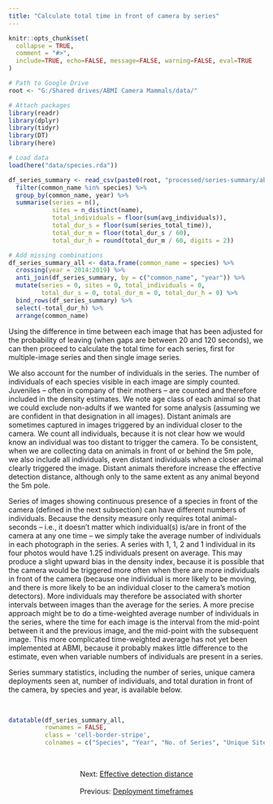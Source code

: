 ```yaml
---
title: "Calculate total time in front of camera by series"
---
```


```r
knitr::opts_chunk$set(
  collapse = TRUE,
  comment = "#>",
  include=TRUE, echo=FALSE, message=FALSE, warning=FALSE, eval=TRUE
)

# Path to Google Drive
root <- "G:/Shared drives/ABMI Camera Mammals/data/"

# Attach packages
library(readr)
library(dplyr)
library(tidyr)
library(DT)
library(here)

# Load data
load(here("data/species.rda"))

df_series_summary <- read_csv(paste0(root, "processed/series-summary/abmi-all-years_series-summary_2020-08-18.csv")) %>%
  filter(common_name %in% species) %>%
  group_by(common_name, year) %>%
  summarise(series = n(),
            sites = n_distinct(name),
            total_individuals = floor(sum(avg_individuals)),
            total_dur_s = floor(sum(series_total_time)),
            total_dur_m = floor(total_dur_s / 60),
            total_dur_h = round(total_dur_m / 60, digits = 2))

# Add missing combinations
df_series_summary_all <- data.frame(common_name = species) %>%
  crossing(year = 2014:2019) %>%
  anti_join(df_series_summary, by = c("common_name", "year")) %>%
  mutate(series = 0, sites = 0, total_individuals = 0, 
         total_dur_s = 0, total_dur_m = 0, total_dur_h = 0) %>%
  bind_rows(df_series_summary) %>%
  select(-total_dur_h) %>%
  arrange(common_name)

```

Using the difference in time between each image that has been adjusted for the probability of leaving (when gaps are between 20 and 120 seconds), we can then proceed to calculate the total time for each series, first for multiple-image series and then single image series.

We also account for the number of individuals in the series. The number of individuals of each species visible in each image are simply counted. Juveniles – often in company of their mothers – are counted and therefore included in the density estimates. We note age class of each animal so that we could exclude non-adults if we wanted for some analysis (assuming we are confident in that designation in all images). Distant animals are sometimes captured in images triggered by an individual closer to the camera. We count all individuals, because it is not clear how we would know an individual was too distant to trigger the camera. To be consistent, when we are collecting data on animals in front of or behind the 5m pole, we also include all individuals, even distant individuals when a closer animal clearly triggered the image. Distant animals therefore increase the effective detection distance, although only to the same extent as any animal beyond the 5m pole.

Series of images showing continuous presence of a species in front of the camera (defined in the next subsection) can have different numbers of individuals. Because the density measure only requires total animal-seconds – i.e., it doesn’t matter which individual(s) is/are in front of the camera at any one time – we simply take the average number of individuals in each photograph in the series. A series with 1, 1, 2 and 1 individual in its four photos would have 1.25 individuals present on average. This may produce a slight upward bias in the density index, because it is possible that the camera would be triggered more often when there are more individuals in front of the camera (because one individual is more likely to be moving, and there is more likely to be an individual closer to the camera’s motion detectors). More individuals may therefore be associated with shorter intervals between images than the average for the series. A more precise approach might be to do a time-weighted average number of individuals in the series, where the time for each image is the interval from the mid-point between it and the previous image, and the mid-point with the subsequent image. This more complicated time-weighted average has not yet been implemented at ABMI, because it probably makes little difference to the estimate, even when variable numbers of individuals are present in a series.

Series summary statistics, including the number of series, unique camera deployments seen at, number of individuals, and total duration in front of the camera, by species and year, is available below.

<br>

```r

datatable(df_series_summary_all,
          rownames = FALSE,
          class = 'cell-border-stripe',
          colnames = c("Species", "Year", "No. of Series", "Unique Sites", "Individuals", "Seconds", "Minutes"))

```

<br>

<center>
Next: [Effective detection distance](https://mabecker89.github.io/abmi.camera.extras/articles/edd.html) 
<br>
<br>
Previous: [Deployment timeframes](https://mabecker89.github.io/abmi.camera.extras/articles/timeframes.html)
</center>

<br>

